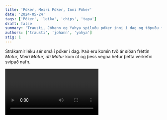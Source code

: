```yaml
---
title: 'Póker, Meiri Póker, Inni Póker'
date: '2024-05-24'
tags: ['Póker', 'leika', 'chips', 'tapa']
draft: false
summary: 'Trausti, Jóhann og Yahya spiluðu póker inni í dag og töpuðu fullt of chips'
authors: ['trausti', 'johann', 'yahya']
stig: 1
---
```



Strákarnir léku sér smá í póker í dag.
Það eru komin tvö ár síðan fréttin *Matur, Meiri Matur, úti Matur* kom út
og þess vegna hefur þetta verkefni svipað nafn.


<Video id="pYsEQY9SR-8" />


Hér er [Matur, Meiri Matur, úti Matur](/frettir/matur-uti-matur) fréttin.